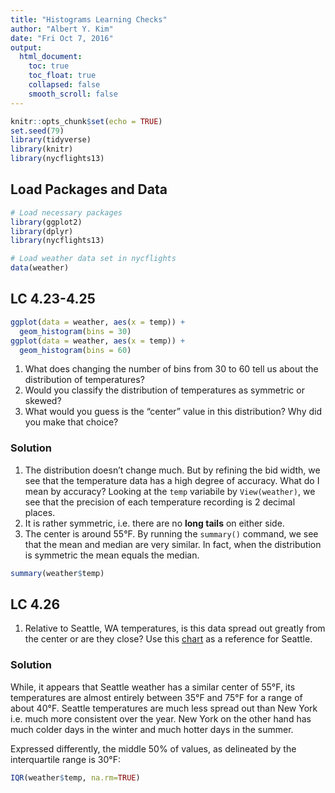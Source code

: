 ```yaml
---
title: "Histograms Learning Checks"
author: "Albert Y. Kim"
date: "Fri Oct 7, 2016"
output:
  html_document:
    toc: true
    toc_float: true
    collapsed: false
    smooth_scroll: false
---
```


```r
knitr::opts_chunk$set(echo = TRUE)
set.seed(79)
library(tidyverse)
library(knitr)
library(nycflights13)
```



## Load Packages and Data

```r
# Load necessary packages
library(ggplot2)
library(dplyr)
library(nycflights13)

# Load weather data set in nycflights
data(weather)
```





## LC 4.23-4.25

```r
ggplot(data = weather, aes(x = temp)) +
  geom_histogram(bins = 30)
ggplot(data = weather, aes(x = temp)) +
  geom_histogram(bins = 60)
```

1. What does changing the number of bins from 30 to 60 tell us about the distribution of temperatures?
1. Would you classify the distribution of temperatures as symmetric or skewed?
1. What would you guess is the "center" value in this distribution?  Why did you make that choice?


### Solution

1. The distribution doesn't change much. But by refining the bid width, we see
that the temperature data has a high degree of accuracy. What do I mean by
accuracy? Looking at the `temp` variabile by `View(weather)`, we see that the
precision of each temperature recording is 2 decimal places.
1. It is rather symmetric, i.e. there are no **long tails** on either side.
1. The center is around 55&deg;F. By running the `summary()` command, we see
that the mean and median are very similar. In fact, when the distribution is
symmetric the mean equals the median.

```r
summary(weather$temp)
```



## LC 4.26

1. Relative to Seattle, WA temperatures, is this data spread out greatly from the center or are they close? Use this [chart](http://dssni5kiwicxb.cloudfront.net/climate/Washington/Seattle%20Sea-Tac%20Airport/temp.png) as a reference for Seattle.

### Solution

While, it appears that Seattle weather has a similar center of 55&deg;F, its
temperatures are almost entirely between 35&deg;F and 75&deg;F for a range of
about 40&deg;F. Seattle temperatures are much less spread out than New York i.e.
much more consistent over the year. New York on the other hand has much colder
days in the winter and much hotter days in the summer.

Expressed differently, the middle 50% of values, as delineated by the interquartile
range is 30&deg;F:

```r
IQR(weather$temp, na.rm=TRUE)
```
